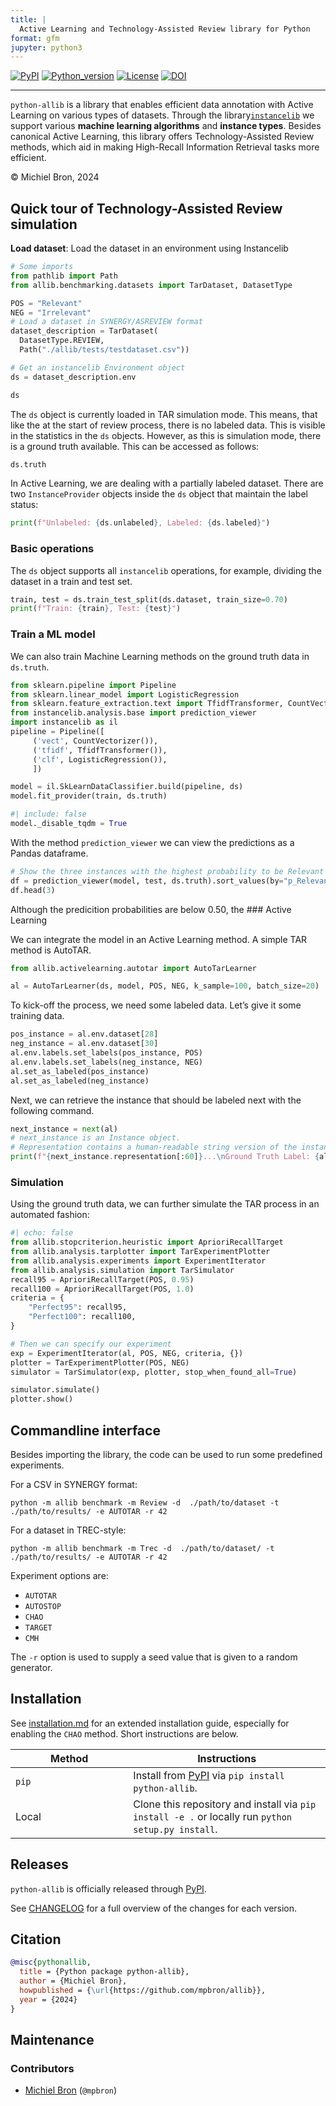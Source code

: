 ```yaml
---
title: |
  Active Learning and Technology-Assisted Review library for Python
format: gfm
jupyter: python3
---
```


[![PyPI](https://img.shields.io/pypi/v/python-allib)](https://pypi.org/project/instancelib/) [![Python_version](https://img.shields.io/badge/python-3.8%20%7C%203.9%20%7C%203.10%20%7C%203.11-blue)](https://pypi.org/project/instancelib/) [![License](https://img.shields.io/pypi/l/python-allib)](https://www.gnu.org/licenses/lgpl-3.0.en.html) [![DOI](https://zenodo.org/badge/421403034.svg)](https://zenodo.org/badge/latestdoi/421403034)

------------------------------------------------------------------------

`python-allib` is a library that enables efficient data annotation with Active Learning on various types of datasets. Through the library[`instancelib`](https://github.com/mpbron/instancelib) we support various **machine learning algorithms** and **instance types**. Besides canonical Active Learning, this library offers Technology-Assisted Review methods, which aid in making High-Recall Information Retrieval tasks more efficient.

© Michiel Bron, 2024

## Quick tour of Technology-Assisted Review simulation

**Load dataset**: Load the dataset in an environment using Instancelib

```python
# Some imports
from pathlib import Path
from allib.benchmarking.datasets import TarDataset, DatasetType

POS = "Relevant"
NEG = "Irrelevant"
# Load a dataset in SYNERGY/ASREVIEW format
dataset_description = TarDataset(
  DatasetType.REVIEW, 
  Path("./allib/tests/testdataset.csv"))

# Get an instancelib Environment object
ds = dataset_description.env

ds
```

The `ds` object is currently loaded in TAR simulation mode. This means, that like the at the start of review process, there is no labeled data. This is visible in the statistics in the `ds` objects. However, as this is simulation mode, there is a ground truth available. This can be accessed as follows:

```python
ds.truth
```

In Active Learning, we are dealing with a partially labeled dataset. There are two `InstanceProvider` objects inside the `ds` object that maintain the label status:

```python
print(f"Unlabeled: {ds.unlabeled}, Labeled: {ds.labeled}")
```

### Basic operations

The `ds` object supports all `instancelib` operations, for example, dividing the dataset in a train and test set.

```python
train, test = ds.train_test_split(ds.dataset, train_size=0.70)
print(f"Train: {train}, Test: {test}")
```

### Train a ML model

We can also train Machine Learning methods on the ground truth data in `ds.truth`.

```python
from sklearn.pipeline import Pipeline 
from sklearn.linear_model import LogisticRegression
from sklearn.feature_extraction.text import TfidfTransformer, CountVectorizer
from instancelib.analysis.base import prediction_viewer
import instancelib as il
pipeline = Pipeline([
     ('vect', CountVectorizer()),
     ('tfidf', TfidfTransformer()),
     ('clf', LogisticRegression()),
     ])

model = il.SkLearnDataClassifier.build(pipeline, ds)
model.fit_provider(train, ds.truth)
```
```python
#| include: false
model._disable_tqdm = True
```
With the method `prediction_viewer` we can view the predictions as a Pandas dataframe.
```python
# Show the three instances with the highest probability to be Relevant
df = prediction_viewer(model, test, ds.truth).sort_values(by="p_Relevant", ascending=False)
df.head(3)
```
Although the predicition probabilities are below 0.50, the 
### Active Learning

We can integrate the model in an Active Learning method. A simple TAR method is AutoTAR.

```python
from allib.activelearning.autotar import AutoTarLearner

al = AutoTarLearner(ds, model, POS, NEG, k_sample=100, batch_size=20)
```

To kick-off the process, we need some labeled data. Let's give it some training data.

```python
pos_instance = al.env.dataset[28]
neg_instance = al.env.dataset[30]
al.env.labels.set_labels(pos_instance, POS)
al.env.labels.set_labels(neg_instance, NEG)
al.set_as_labeled(pos_instance)
al.set_as_labeled(neg_instance)
```

Next, we can retrieve the instance that should be labeled next with the following command.

```python
next_instance = next(al) 
# next_instance is an Instance object.
# Representation contains a human-readable string version of the instance
print(f"{next_instance.representation[:60]}...\nGround Truth Label: {al.env.truth[next_instance]}")
```

### Simulation

Using the ground truth data, we can further simulate the TAR process in an automated fashion:

```python
#| echo: false
from allib.stopcriterion.heuristic import AprioriRecallTarget
from allib.analysis.tarplotter import TarExperimentPlotter
from allib.analysis.experiments import ExperimentIterator
from allib.analysis.simulation import TarSimulator
recall95 = AprioriRecallTarget(POS, 0.95)
recall100 = AprioriRecallTarget(POS, 1.0)
criteria = {
    "Perfect95": recall95,
    "Perfect100": recall100,
}

# Then we can specify our experiment
exp = ExperimentIterator(al, POS, NEG, criteria, {})
plotter = TarExperimentPlotter(POS, NEG)
simulator = TarSimulator(exp, plotter, stop_when_found_all=True)
```

```python
simulator.simulate()
plotter.show()
```
## Commandline interface

Besides importing the library, the code can be used to run some predefined experiments. 

For a CSV in SYNERGY format:
```console
python -m allib benchmark -m Review -d  ./path/to/dataset -t ./path/to/results/ -e AUTOTAR -r 42
```
For a dataset in TREC-style:

```console
python -m allib benchmark -m Trec -d  ./path/to/dataset/ -t ./path/to/results/ -e AUTOTAR -r 42
```
Experiment options are:

- `AUTOTAR`
- `AUTOSTOP`
- `CHAO`
- `TARGET`
- `CMH`

The `-r` option is used to supply a seed value that is given to a random generator.

## Installation

See [installation.md](installation.md) for an extended installation guide, especially for enabling the `CHAO` 
method. Short instructions are below.

| Method | Instructions                                                                                       |
|---------------------------|---------------------------------------------|
| `pip`  | Install from [PyPI](https://pypi.org/project/python-allib/) via `pip install python-allib`.        |
| Local  | Clone this repository and install via `pip install -e .` or locally run `python setup.py install`. |

## Releases

`python-allib` is officially released through [PyPI](https://pypi.org/project/instancelib/).

See [CHANGELOG](CHANGELOG) for a full overview of the changes for each version.

## Citation

``` bibtex
@misc{pythonallib,
  title = {Python package python-allib},
  author = {Michiel Bron},
  howpublished = {\url{https://github.com/mpbron/allib}},
  year = {2024}
}
```

## Maintenance

### Contributors

-   [Michiel Bron](https://www.uu.nl/staff/MPBron) (`@mpbron`)